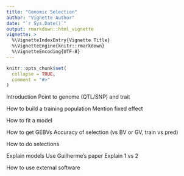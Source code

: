 ```yaml
---
title: "Genomic Selection"
author: "Vignette Author"
date: "`r Sys.Date()`"
output: rmarkdown::html_vignette
vignette: >
  %\VignetteIndexEntry{Vignette Title}
  %\VignetteEngine{knitr::rmarkdown}
  %\VignetteEncoding{UTF-8}
---
```


```r
knitr::opts_chunk$set(
  collapse = TRUE,
  comment = "#>"
)
```

Introduction
  Point to genome (QTL/SNP) and trait

How to build a training population
  Mention fixed effect

How to fit a model

How to get GEBVs
  Accuracy of selection (vs BV or GV, train vs pred)

How to do selections

Explain models
  Use Guilherme's paper
  Explain 1 vs 2
  
How to use external software

